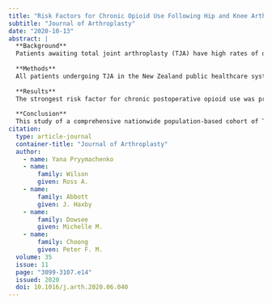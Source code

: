 ```yaml
---
title: "Risk Factors for Chronic Opioid Use Following Hip and Knee Arthroplasty: Evidence from New Zealand Population Data"
subtitle: "Journal of Arthroplasty"
date: "2020-10-13"
abstract: |
  **Background**
  Patients awaiting total joint arthroplasty (TJA) have high rates of opioid use, and many continue to use opioid medications long term after surgery. The objective of this study is to estimate the risk factors associated with chronic opioid use after TJA in a comprehensive population-based cohort.
  
  **Methods**
  All patients undergoing TJA in the New Zealand public healthcare system were identified from Ministry of Health records. Dispensing of opioid medications up to 3 years postsurgery and potential risk factors, including demographic, socioeconomic, and surgery-related characteristics, pre-existing medical comorbidities, and use of other analgesic medications prior to surgery, were identified from linked population databases. Logistic regression analysis was used to identify factors associated with chronic postoperative opioid use.
  
  **Results**
  The strongest risk factor for chronic postoperative opioid use was preoperative opioid use. Other significant risk factors included perioperative opioid use, history of alcohol or drug abuse, younger age, female gender, knee arthroplasty, several comorbid health conditions, and preoperative use of some analgesic medications. Protective factors included higher education levels and preoperative use of nonsteroidal anti-inflammatory drugs. Most risk factors had similar effects on chronic postoperative opioid use irrespective of the length of follow-up considered (1, 2, or 3 years).
  
  **Conclusion**
  This study of a comprehensive nationwide population-based cohort of TJA patients with 3 years of follow-up identified several modifiable risk factors and other easily measured patient characteristics associated with higher risk of long-term postoperative opioid use.
citation: 
  type: article-journal
  container-title: "Journal of Arthroplasty"
  author:
    - name: Yana Pryymachenko
    - name:
        family: Wilson
        given: Ross A.
    - name:
        family: Abbott
        given: J. Haxby
    - name:
        family: Dowsee
        given: Michelle M.
    - name:
        family: Choong
        given: Peter F. M.
  volume: 35
  issue: 11
  page: "3099-3107.e14"
  issued: 2020
  doi: 10.1016/j.arth.2020.06.040
---
```

